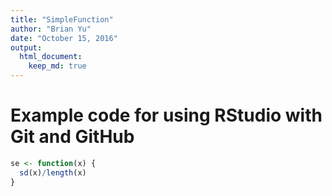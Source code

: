 ```yaml
---
title: "SimpleFunction"
author: "Brian Yu"
date: "October 15, 2016"
output: 
  html_document:
    keep_md: true
---
```


# Example code for using RStudio with Git and GitHub

```r
se <- function(x) {
  sd(x)/length(x)
}
```